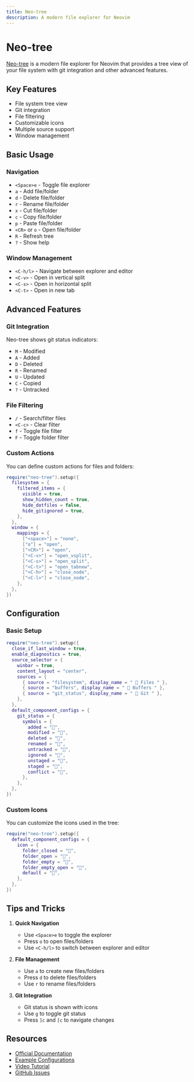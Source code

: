 ```yaml
---
title: Neo-tree
description: A modern file explorer for Neovim
---
```


# Neo-tree

[Neo-tree](https://github.com/nvim-neo-tree/neo-tree.nvim) is a modern file explorer for Neovim that provides a tree view of your file system with git integration and other advanced features.

## Key Features

- File system tree view
- Git integration
- File filtering
- Customizable icons
- Multiple source support
- Window management

## Basic Usage

### Navigation

- `<Space>e` - Toggle file explorer
- `a` - Add file/folder
- `d` - Delete file/folder
- `r` - Rename file/folder
- `x` - Cut file/folder
- `c` - Copy file/folder
- `p` - Paste file/folder
- `<CR>` or `o` - Open file/folder
- `R` - Refresh tree
- `?` - Show help

### Window Management

- `<C-h/l>` - Navigate between explorer and editor
- `<C-v>` - Open in vertical split
- `<C-s>` - Open in horizontal split
- `<C-t>` - Open in new tab

## Advanced Features

### Git Integration

Neo-tree shows git status indicators:

- `M` - Modified
- `A` - Added
- `D` - Deleted
- `R` - Renamed
- `U` - Updated
- `C` - Copied
- `?` - Untracked

### File Filtering

- `/` - Search/filter files
- `<C-c>` - Clear filter
- `f` - Toggle file filter
- `F` - Toggle folder filter

### Custom Actions

You can define custom actions for files and folders:

```lua
require("neo-tree").setup({
  filesystem = {
    filtered_items = {
      visible = true,
      show_hidden_count = true,
      hide_dotfiles = false,
      hide_gitignored = true,
    },
  },
  window = {
    mappings = {
      ["<space>"] = "none",
      ["o"] = "open",
      ["<CR>"] = "open",
      ["<C-v>"] = "open_vsplit",
      ["<C-s>"] = "open_split",
      ["<C-t>"] = "open_tabnew",
      ["<C-h>"] = "close_node",
      ["<C-l>"] = "close_node",
    },
  },
})
```

## Configuration

### Basic Setup

```lua
require("neo-tree").setup({
  close_if_last_window = true,
  enable_diagnostics = true,
  source_selector = {
    winbar = true,
    content_layout = "center",
    sources = {
      { source = "filesystem", display_name = " 󰉓 Files " },
      { source = "buffers", display_name = " 󰈙 Buffers " },
      { source = "git_status", display_name = " 󰊢 Git " },
    },
  },
  default_component_configs = {
    git_status = {
      symbols = {
        added = "󰐕",
        modified = "󰆓",
        deleted = "󰩺",
        renamed = "󰁕",
        untracked = "󰅒",
        ignored = "󰅒",
        unstaged = "󰅒",
        staged = "󰅒",
        conflict = "󰅒",
      },
    },
  },
})
```

### Custom Icons

You can customize the icons used in the tree:

```lua
require("neo-tree").setup({
  default_component_configs = {
    icon = {
      folder_closed = "󰉋",
      folder_open = "󰝰",
      folder_empty = "󰉖",
      folder_empty_open = "󰉖",
      default = "󰈚",
    },
  },
})
```

## Tips and Tricks

1. **Quick Navigation**

   - Use `<Space>e` to toggle the explorer
   - Press `o` to open files/folders
   - Use `<C-h/l>` to switch between explorer and editor

2. **File Management**

   - Use `a` to create new files/folders
   - Press `d` to delete files/folders
   - Use `r` to rename files/folders

3. **Git Integration**
   - Git status is shown with icons
   - Use `g` to toggle git status
   - Press `]c` and `[c` to navigate changes

## Resources

- [Official Documentation](https://github.com/nvim-neo-tree/neo-tree.nvim)
- [Example Configurations](https://github.com/nvim-neo-tree/neo-tree.nvim/wiki/Example-Configurations)
- [Video Tutorial](https://www.youtube.com/watch?v=6t1v1b1b1b1b)
- [GitHub Issues](https://github.com/nvim-neo-tree/neo-tree.nvim/issues)
